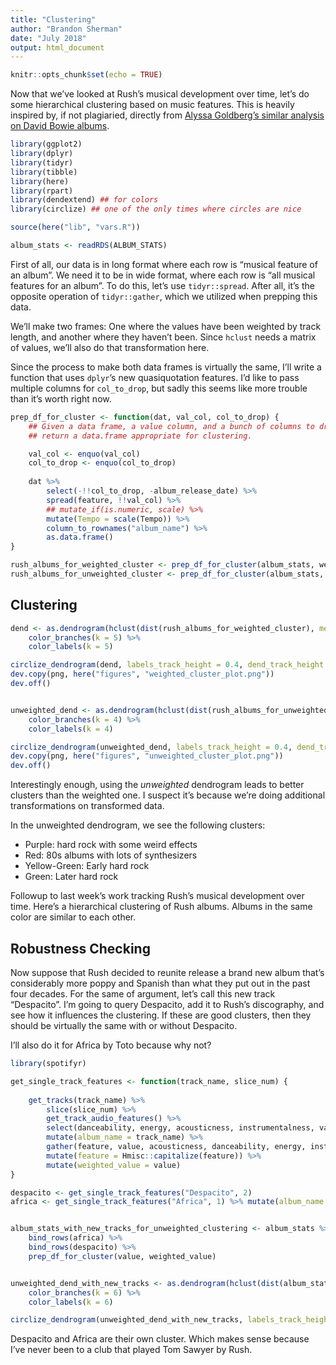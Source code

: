 ```yaml
---
title: "Clustering"
author: "Brandon Sherman"
date: "July 2018"
output: html_document
---
```


```r
knitr::opts_chunk$set(echo = TRUE)
```

Now that we've looked at Rush's musical development over time, let's
do some hierarchical clustering based on music features.  This is
heavily inspired by, if not plagiaried, directly from [Alyssa
Goldberg's similar analysis on David Bowie albums](https://twitter.com/WireMonkey/status/1009915034246565891?s=19).

```r
library(ggplot2)
library(dplyr)
library(tidyr)
library(tibble)
library(here)
library(rpart)
library(dendextend) ## for colors
library(circlize) ## one of the only times where circles are nice

source(here("lib", "vars.R"))

album_stats <- readRDS(ALBUM_STATS)
```

First of all, our data is in long format where each row is "musical
feature of an album".  We need it to be in wide format, where each row
is "all musical features for an album".  To do this, let's use
`tidyr::spread`.  After all, it's the opposite operation of
`tidyr::gather`, which we utilized when prepping this data.

We'll make two frames: One where the values have been weighted by
track length, and another where they haven't been.  Since `hclust` needs 
a matrix of values, we'll also do that transformation here.

Since the process to make both data frames is virtually the same, I'll
write a function that uses `dplyr`'s new quasiquotation features.  I'd
like to pass multiple columns for `col_to_drop`, but sadly this seems like 
more trouble than it's worth right now.

```r
prep_df_for_cluster <- function(dat, val_col, col_to_drop) {
    ## Given a data frame, a value column, and a bunch of columns to drop,
    ## return a data.frame appropriate for clustering.

    val_col <- enquo(val_col)
    col_to_drop <- enquo(col_to_drop)
    
    dat %>%
        select(-!!col_to_drop, -album_release_date) %>% 
        spread(feature, !!val_col) %>%
        ## mutate_if(is.numeric, scale) %>%
        mutate(Tempo = scale(Tempo)) %>% 
        column_to_rownames("album_name") %>%
        as.data.frame()
}    

rush_albums_for_weighted_cluster <- prep_df_for_cluster(album_stats, weighted_value, value)
rush_albums_for_unweighted_cluster <- prep_df_for_cluster(album_stats, value, weighted_value)
```


## Clustering

```r
dend <- as.dendrogram(hclust(dist(rush_albums_for_weighted_cluster), method = "single")) %>%
    color_branches(k = 5) %>%
    color_labels(k = 5)

circlize_dendrogram(dend, labels_track_height = 0.4, dend_track_height = 0.4)
dev.copy(png, here("figures", "weighted_cluster_plot.png"))
dev.off()


unweighted_dend <- as.dendrogram(hclust(dist(rush_albums_for_unweighted_cluster), method = "complete")) %>%
    color_branches(k = 4) %>%
    color_labels(k = 4)

circlize_dendrogram(unweighted_dend, labels_track_height = 0.4, dend_track_height = 0.4)
dev.copy(png, here("figures", "unweighted_cluster_plot.png"))
dev.off()
```

Interestingly enough, using the *unweighted* dendrogram leads to
better clusters than the weighted one.  I suspect it's because we're
doing additional transformations on transformed data.

In the unweighted dendrogram, we see the following clusters:

* Purple:  hard rock with some weird effects
* Red:  80s albums with lots of synthesizers
* Yellow-Green:  Early hard rock
* Green:  Later hard rock

Followup to last week's work tracking Rush's musical development over
time. Here's a hierarchical clustering of Rush albums. Albums in the
same color are similar to each other.


## Robustness Checking

Now suppose that Rush decided to reunite release a brand new album
that's considerably more poppy and Spanish than what they put out in
the past four decades.  For the same of argument, let's call this new
track "Despacito".  I'm going to query Despacito, add it to Rush's
discography, and see how it influences the clustering.  If these are 
good clusters, then they should be virtually the same with or without 
Despacito.

I'll also do it for Africa by Toto because why not?


```r
library(spotifyr)

get_single_track_features <- function(track_name, slice_num) {
    
    get_tracks(track_name) %>%
        slice(slice_num) %>% 
        get_track_audio_features() %>%
        select(danceability, energy, acousticness, instrumentalness, valence, tempo) %>%
        mutate(album_name = track_name) %>%
        gather(feature, value, acousticness, danceability, energy, instrumentalness, tempo, valence) %>%
        mutate(feature = Hmisc::capitalize(feature)) %>%
        mutate(weighted_value = value)
}    

despacito <- get_single_track_features("Despacito", 2)
africa <- get_single_track_features("Africa", 1) %>% mutate(album_name = "Africa by Toto")


album_stats_with_new_tracks_for_unweighted_clustering <- album_stats %>%  ## Phew!
    bind_rows(africa) %>%
    bind_rows(despacito) %>% 
    prep_df_for_cluster(value, weighted_value)


unweighted_dend_with_new_tracks <- as.dendrogram(hclust(dist(album_stats_with_new_tracks_for_unweighted_clustering), method = "complete")) %>%
    color_branches(k = 6) %>%
    color_labels(k = 6)

circlize_dendrogram(unweighted_dend_with_new_tracks, labels_track_height = 0.4, dend_track_height = 0.4)
```

Despacito and Africa are their own cluster.  Which makes sense because
I've never been to a club that played Tom Sawyer by Rush.

